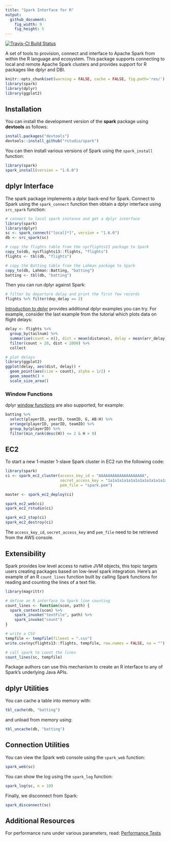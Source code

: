 ```yaml
---
title: "Spark Interface for R"
output:
  github_document:
    fig_width: 9
    fig_height: 5
---
```


[![Travis-CI Build Status](https://travis-ci.com/rstudio/spark.svg?token=MxiS2SHZy3QzqFf34wQr&branch=master)](https://travis-ci.com/rstudio/spark)

A set of tools to provision, connect and interface to Apache Spark from within the R language and ecosystem. This package supports connecting to local and remote Apache Spark clusters and provides support for R packages like dplyr and DBI.

```r
knitr::opts_chunk$set(warning = FALSE, cache = FALSE, fig.path='res/')
library(spark)
library(dplyr)
library(ggplot2)
```


## Installation

You can install the development version of the **spark** package using **devtools** as follows:

```r
install.packages("devtools")
devtools::install_github("rstudio/spark")
```

You can then install various versions of Spark using the `spark_install` function:

```r
library(spark)
spark_install(version = "1.6.0")
```


## dplyr Interface

The spark package implements a dplyr back-end for Spark. Connect to Spark using the `spark_connect` function then obtain a dplyr interface using `src_spark` function:

```r
# connect to local spark instance and get a dplyr interface
library(spark)
library(dplyr)
sc <- spark_connect("local[*]", version = "1.6.0")
db <- src_spark(sc)

# copy the flights table from the nycflights13 package to Spark
copy_to(db, nycflights13::flights, "flights")
flights <- tbl(db, "flights")

# copy the Batting table from the Lahman package to Spark
copy_to(db, Lahman::Batting, "batting")
batting <- tbl(db, "batting")
```

Then you can run dplyr against Spark:

```r
# filter by departure delay and print the first few records
flights %>% filter(dep_delay == 2)
```

[Introduction to dplyr](https://cran.rstudio.com/web/packages/dplyr/vignettes/introduction.html) provides additional dplyr examples you can try. For example, consider the last example from the tutorial which plots data on flight delays:

```r
delay <- flights %>% 
  group_by(tailnum) %>%
  summarise(count = n(), dist = mean(distance), delay = mean(arr_delay)) %>%
  filter(count > 20, dist < 2000) %>%
  collect

# plot delays
library(ggplot2)
ggplot(delay, aes(dist, delay)) +
  geom_point(aes(size = count), alpha = 1/2) +
  geom_smooth() +
  scale_size_area()
```


### Window Functions

dplyr [window functions](https://cran.r-project.org/web/packages/dplyr/vignettes/window-functions.html) are also supported, for example:

```r

batting %>%
  select(playerID, yearID, teamID, G, AB:H) %>%
  arrange(playerID, yearID, teamID) %>%
  group_by(playerID) %>%
  filter(min_rank(desc(H)) <= 2 & H > 0)

```


## EC2

To start a new 1-master 1-slave Spark cluster in EC2 run the following code:

```r
library(spark)
ci <- spark_ec2_cluster(access_key_id = "AAAAAAAAAAAAAAAAAAAA",
                        secret_access_key = "1a1a1a1a1a1a1a1a1a1a1a1a1a1a1a1a1a1a1a1",
                        pem_file = "spark.pem")

master <- spark_ec2_deploy(ci)

spark_ec2_web(ci)
spark_ec2_rstudio(ci)

spark_ec2_stop(ci)
spark_ec2_destroy(ci)
```

The `access_key_id`, `secret_access_key` and `pem_file` need to be retrieved from the AWS console.


## Extensibility

Spark provides low level access to native JVM objects, this topic targets users creating packages based on low-level spark integration. Here's an example of an R `count_lines` function built by calling Spark functions for reading and counting the lines of a text file.

```r
library(magrittr)

# define an R interface to Spark line counting
count_lines <- function(scon, path) {
  spark_context(scon) %>%
    spark_invoke("textFile", path) %>%
    spark_invoke("count")
}

# write a CSV 
tempfile <- tempfile(fileext = ".csv")
write.csv(nycflights13::flights, tempfile, row.names = FALSE, na = "")

# call spark to count the lines
count_lines(sc, tempfile)
```

Package authors can use this mechanism to create an R interface to any of Spark's underlying Java APIs.


## dplyr Utilities

You can cache a table into memory with:

```r
tbl_cache(db, "batting")
```

and unload from memory using:

```r
tbl_uncache(db, "batting")
```


## Connection Utilities

You can view the Spark web console using the `spark_web` function:

```r
spark_web(sc)
```

You can show the log using the `spark_log` function:

```r
spark_log(sc, n = 10)
```

Finally, we disconnect from Spark:

```r
spark_disconnect(sc)
```

## Additional Resources

For performance runs under various parameters, read: [Performance Tests](tests/perf/perf.md)
